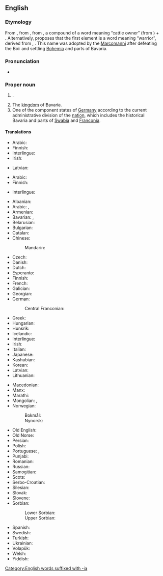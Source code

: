 {{also|Bavária}}
==English==
{{wikipedia}}

===Etymology===
From {{bor|en|NL.|Bavaria}}, from {{der|en|ML.|Baioarii||Bavarians}}, from {{der|en|la|Boiuvarii|lit=[[Boii]] settlers}}, a compound of a {{der|en|cel-gau|-}} word meaning “cattle owner” (from {{der|en|cel-pro|*bāus||cow}}) + {{der|en|gem-pro|*warjaz||settler}}. Alternatively, {{w|Julius Pokorny|Pokorny}} proposes that the first element is a word meaning “warrior”, derived from {{der|en|ine-pro|*bʰei-|*bʰei(ə)-}}, {{m|ine-pro|*bʰī-||to hit}}. This name was adopted by the [[Marcomanni]] after defeating the Boii and settling [[Bohemia]] and parts of Bavaria.

===Pronunciation===
* {{a|UK}} {{IPA|en|/bəˈveəɹɪə/}}

===Proper noun===
{{en-proper noun}}

# {{place|en|historic region|r/Central Europe}}.
# The [[kingdom]] of Bavaria.
# One of the component states of [[Germany]] according to the current administrative division of the [[nation]], which includes the historical Bavaria and parts of [[Swabia]] and [[Franconia]].

====Translations====
{{trans-top|region}}
* Arabic: {{t|ar|بفاريا|m|tr=bafāriyā}}
* Finnish: {{t+|fi|Baijeri}}
* Interlingue: {{t|ie|Bavaria}}
* Irish: {{t|ga|an Bhaváir|f}}
{{trans-mid}}
* Latvian: {{t|lv|Bavārija|f}}
{{trans-bottom}}

{{trans-top|kingdom}}
* Arabic: {{t|ar|بفاريا|m|tr=bafāriyā}}
* Finnish: {{t+|fi|Baijeri}}
{{trans-mid}}
* Interlingue: {{t|ie|Bavaria}}
{{trans-bottom}}

{{trans-top|state}}
* Albanian: {{t|sq|Bavaria}}
* Arabic: {{t|ar|بَافَارِيَّا|f}}, {{t|ar|بفاريا|m|tr=bafāriyā}}
* Armenian: {{t+|hy|Բավարիա|sc=Armn}}
* Bavarian: {{t|bar|Boarn}}, {{t|bar|Boian}}
* Belarusian: {{t|be|Баварыя|f}}
* Bulgarian: {{t|bg|Бава́рия|f}}
* Catalan: {{t|ca|Baviera}}
* Chinese:
*: Mandarin: {{t+|cmn|拜恩|tr=Bái'ēn|sc=Hani}}
* Czech: {{t+|cs|Bavorsko|n}}
* Danish: {{t|da|Bayern}}
* Dutch: {{t+|nl|Beieren|n}}
* Esperanto: {{t|eo|Bavarujo}}
* Finnish: {{t+|fi|Baijeri}}
* French: {{t+|fr|Bavière|f}}
* Galician: {{t|gl|Baviera|f}}
* Georgian: {{t|ka|ბავარია|sc=Geor}}
* German: {{t+|de|Bayern|n}}
*: Central Franconian: {{t|gmw-cfr|Bajore}}
* Greek: {{t+|el|Βαυαρία|f|sc=Grek}}
* Hungarian: {{t+|hu|Bajorország}}
* Hunsrik: {{t|hrx|Baire|n}}
* Icelandic: {{t|is|Bæjaraland}}
* Interlingue: {{t|ie|Bavaria}}
* Irish: {{t|ga|Baváir|alt=An Bhaváir|f}}
* Italian: {{t+|it|Baviera|f}}
* Japanese: {{t|ja|バイエルン|tr=Baierun|sc=Jpan}}
* Kashubian: {{t|csb|Bajerë}}
* Korean: {{t|ko|^바이에른}}
* Latvian: {{t|lv|Bavārija}}
* Lithuanian: {{t|lt|Bavarija}}
{{trans-mid}}
* Macedonian: {{t|mk|Баварија|f}}
* Manx: {{t|gv|Baveyr|f|alt=yn Vaveyr}}
* Marathi: {{t|mr|बव्हारिया|m}}
* Mongolian: {{t|mn|Бавари}}, {{t|mn|Бавар}}
* Norwegian:
*: Bokmål: {{t+|nb|Bayern}}
*: Nynorsk: {{t|nn|Bayern}}
* Old English: {{t|ang|Bægwaraland}}
* Old Norse: {{t|non|Beiaraland|n}}
* Persian: {{t|fa|باواریا|tr=bâvâreyâ|sc=fa-Arab}}
* Polish: {{t+|pl|Bawaria|f}}
* Portuguese: {{t|pt|Baviera|f}}, {{t|pt|Bavária|f}}
* Punjabi: {{t|pa|ਬਾਈਆਨ}}
* Romanian: {{t|ro|Bavaria|f}}
* Russian: {{t+|ru|Бава́рия|f}}
* Samogitian: {{t|sgs|Bavarėjė}}
* Scots: {{t|sco|Bavarie}}
* Serbo-Croatian: {{t+|sh|Bavarska|f}}
* Silesian: {{t|szl|Bajery}}
* Slovak: {{t+|sk|Bavorsko|n}}
* Slovene: {{t+|sl|Bavarska|f}}
* Sorbian:
*: Lower Sorbian: {{t|dsb|Bayerska}}
*: Upper Sorbian: {{t|hsb|Bayerska}}
* Spanish: {{t+|es|Baviera|f}}
* Swedish: {{t+|sv|Bayern}}
* Turkish: {{t+|tr|Bavyera}}
* Ukrainian: {{t|uk|Бава́рія|f}}
* Volapük: {{t+|vo|Bayän}}
* Welsh: {{t|cy|Bafaria|f}}
* Yiddish: {{t|yi|בײַערן}}
{{trans-bottom}}

[[Category:English words suffixed with -ia]]
{{topics|en|Exonyms|States of Germany}}